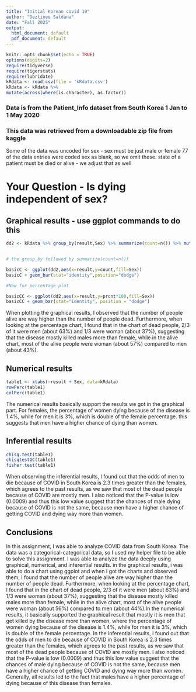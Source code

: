 ```yaml
---
title: "Initial Korean covid 19"
author: "Deztinee Saldana"
date: "Fall 2025"
output:
  html_document: default
  pdf_document: default
---
```


```r
knitr::opts_chunk$set(echo = TRUE)
options(digits=2)
require(tidyverse)
require(tigerstats)
require(lubridate)
kRdata <- read.csv(file = 'kRdata.csv')
kRdata <- kRdata %>%
mutate(across(where(is.character), as.factor))

```
### Data is from the Patient_Info dataset from South Korea 1 Jan to 1 May 2020
### This data was retrieved from a downloadable zip file from kaggle

Some of the data was uncoded for sex - sex must be just male or female
77 of the data entries were coded sex  as blank, so we omit these.
state of a patient must be died or alive - we adjust that as well   
  
# Your Question - Is dying independent of sex?






## Graphical results - use ggplot commands to do this  

```r
dd2 <- kRdata %>% group_by(result,Sex) %>% summarize(count=n()) %>% mutate(prcnt=count/sum(count))


# the group_by followed by summarize(count=n())

basicC <- ggplot(dd2,aes(x=result,y=count,fill=Sex))
basicC + geom_bar(stat="identity",position="dodge")

#Now for percentage plot

basicCC <- ggplot(dd2,aes(x=result,y=prcnt*100,fill=Sex)) 
basicCC + geom_bar(stat="identity", position = "dodge")
```

When plotting the graphical results, I observed that the number of people alive are way higher than the number of people dead. Furthermore, when looking at the percentage chart, I found that in the chart of dead people, 2/3 of it were men (about 63%) and 1/3 were woman (about 37%), suggesting that the disease mostly killed males more than female, while in the alive chart, most of the alive people were woman (about 57%) compared to men (about 43%).





  
## Numerical results

```r
table1 <- xtabs(~result + Sex, data=kRdata)
rowPerc(table1)
colPerc(table1)
```

The numerical results basically support the results we got in the graphical part. For females, the percentage of women dying because of the disease is 1.4%, while for men it is 3%, which is double of the female percentage. this suggests that men have a higher chance of dying than women.

## Inferential results 


```r
chisq.test(table1)
chisqtestGC(table1)
fisher.test(table1)
```

When observing the inferential results, I found out that the odds of men to die because of COVID in South Korea is 2.3 times greater than the females, which agrees to the past results, as we saw that most of the dead people because of COVID are mostly men. I also noticed that the P-value is low (0.0009) and thus this low value suggest that the chances of male dying because of COVID is not the same, because men have a higher chance of getting COVID and dying way more than women.

## Conclusions

In this assignment, I was able to  analyze COVID data from South Korea. The data was a categorical-categorical data, so I used my helper file to be able to solve this assignment. I was able to analyze the data deeply using graphical, numerical, and inferential results. in the graphical results, i was able to do a chart using ggplot and when I got the charts and observed them, I found that the number of people alive are way higher than the number of people dead. Furthermore, when looking at the percentage chart, I found that in the chart of dead people, 2/3 of it were men (about 63%) and 1/3 were woman (about 37%), suggesting that the disease mostly killed males more than female, while in the alive chart, most of the alive people were woman (about 56%) compared to men (about 44%).In the numerical results, it basically supported the graphical result that mostly it is men that get killed by the disease more than women, where the percentage of women dying because of the disease is 1.4%, while for men it is 3%, which is double of the female percentage. In the inferential results, I found out that the odds of men to die because of COVID in South Korea is 2.3 times greater than the females, which agrees to the past results, as we saw that most of the dead people because of COVID are mostly men. I also noticed that the P-value is low (0.0009) and thus this low value suggest that the chances of male dying because of COVID is not the same, because men have a higher chance of getting COVID and dying way more than women. Generally, all results led to the fact that males have a higher percentage of dying because of this disease than females. 